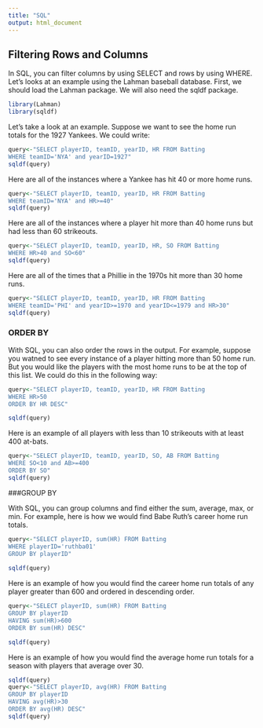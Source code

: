 ---
title: "SQL"
output: html_document
---

## Filtering Rows and Columns

In SQL, you can filter columns by using SELECT and rows by using WHERE. Let's looks at an example using the Lahman baseball database. First, we should load the Lahman package. We will also need the sqldf package.

```{r message=FALSE, warning=FALSE}
library(Lahman)
library(sqldf)
```

Let's take a look at an example. Suppose we want to see the home run totals for the 1927 Yankees. We could write:

```{r}
query<-"SELECT playerID, teamID, yearID, HR FROM Batting
WHERE teamID='NYA' and yearID=1927"
sqldf(query)
```

Here are all of the instances where a Yankee has hit 40 or more home runs.
```{r}
query<-"SELECT playerID, teamID, yearID, HR FROM Batting
WHERE teamID='NYA' and HR>=40"
sqldf(query)
```

Here are all of the instances where a player hit more than 40 home runs but had less than 60 strikeouts.
```{r}
query<-"SELECT playerID, teamID, yearID, HR, SO FROM Batting
WHERE HR>40 and SO<60"
sqldf(query)
```

Here are all of the times that a Phillie in the 1970s hit more than 30 home runs.
```{r}
query<-"SELECT playerID, teamID, yearID, HR FROM Batting
WHERE teamID='PHI' and yearID>=1970 and yearID<=1979 and HR>30"
sqldf(query)
```

### ORDER BY

With SQL, you can also order the rows in the output. For example, suppose you watned to see every instance of a player hitting more than 50 home run. But you would like the players with the most home runs to be at the top of this list. We could do this in the following way:
```{r}
query<-"SELECT playerID, teamID, yearID, HR FROM Batting
WHERE HR>50
ORDER BY HR DESC"

sqldf(query)
```

Here is an example of all players with less than 10 strikeouts with at least 400 at-bats.
```{r}
query<-"SELECT playerID, teamID, yearID, SO, AB FROM Batting
WHERE SO<10 and AB>=400
ORDER BY SO"
sqldf(query)
```

###GROUP BY

With SQL, you can group columns and find either the sum, average, max, or min. For example, here is how we would find Babe Ruth's career home run totals.
```{r}
query<-"SELECT playerID, sum(HR) FROM Batting
WHERE playerID='ruthba01'
GROUP BY playerID"
 
sqldf(query)
```

Here is an example of how you would find the career home run totals of any player greater than 600 and ordered in descending order.
```{r}
query<-"SELECT playerID, sum(HR) FROM Batting
GROUP BY playerID
HAVING sum(HR)>600
ORDER BY sum(HR) DESC"

sqldf(query)
```

Here is an example of how you would find the average home run totals for a season with players that average over 30.
```{r}
sqldf(query)
query<-"SELECT playerID, avg(HR) FROM Batting
GROUP BY playerID
HAVING avg(HR)>30
ORDER BY avg(HR) DESC"
sqldf(query)
```

